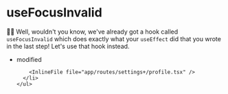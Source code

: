 # useFocusInvalid

👨‍💼 Well, wouldn't you know, we've already got a hook called `useFocusInvalid`
which does exactly what your `useEffect` did that you wrote in the last step!
Let's use that hook instead.

<TouchedFiles>
  <div id="files">
    <ul>
      <li data-state="modified">
        <span>modified</span>

        <InlineFile file="app/routes/settings+/profile.tsx" />
      </li>
    </ul>

  </div>
</TouchedFiles>
